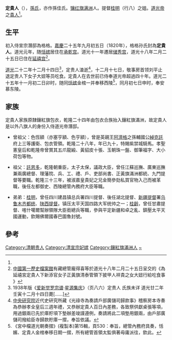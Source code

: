 {{Notability Unreferenced |time=2018-05-27T00:35:33+00:00 }}
'''定貴人'''（{{bd|？||1843年|1月24日}}），[[孫氏|孫氏]]，亦作孫佳氏。[[镶红旗满洲|镶红旗满洲]]人。提督[[桂明|桂明]]（行八）之姐。[[道光帝|道光帝]]之[[貴人|貴人]]<ref name=a1/>。

==生平==

初入侍宣宗潛邸為格格。[[嘉慶|嘉慶]]二十五年九月初五日（1820年），格格孙氏封為'''定貴人'''。道光元年，随[[恬嫔|恬嫔]]居住在[[承乾宫|承乾宫]]。道光十一年遷居[[储秀宫|储秀宫]]，道光十八年二月二十五日已住在[[延禧宫|延禧宫]]<ref>[[中國第一歷史檔案館|中國第一歷史檔案館]]有藏總管龐得喜等於道光十八年二月二十五日呈交的《為延禧宮定貴人下新添官女子正黃旗清泰管領下披甲人祥貴之女大妞行給吃食事 》</ref>。

[[道光|道光]]二十二年十二月十四日<ref name="a1">1938年版《[[爱新觉罗宗谱|爱新觉罗宗谱]]·[[星源集庆|星源集庆]]》（页八六）定贵人 氏族未详 道光廿二年壬寅十二月十四日薨[……]</ref>，定贵人溘逝<ref>[[中央研究院|中央研究院]]近代史研究所藏《光祿寺為奏請戶部廣儲司歸款事》稽察房本寺奏為恭辦孝全皇后三週年禮，又恭辦定貴人百日內差務，各致祭供獻桌張等項，用過銀兩已先於庫貯項下墊辦差竣謹遵例，奏請將此二項墊用銀兩，由戶部廣儲司撥給臣寺歸款貯庫一摺，奉旨依議。</ref>，十二月十七日，敬事房首领刘平止退定贵人下女子大妞等员吃食。定貴人在去世前已侍奉道光帝超過四十年。道光二十五年十一月初二日卯时，随同[[恬嫔|恬嫔]]金棺一并奉移西陵<ref>《宮中檔道光朝奏摺》(複製本)第15輯，頁530：奉旨，總管內務府具奏，恬嬪、定貴人金棺奉移日期一摺，所有總管首領太監俱著毋庸派往，欽此。 </ref>，同月初七日申时，奉安慕东陵。

==家族==
定貴人家族原隸鑲紅旗包衣，乾隆二十四年由包衣合族抬入鑲紅旗滿洲，故定貴人是以外八旗人的身份入侍道光帝潛邸。

*曾祖父：色恆額（亦塞亨額、色亨額），曾是英親王[[阿濟格|阿濟格]]之孫輔國公[[宗室綽克託|綽克託]]府上三等護衛、包衣管領。乾隆二十八年，年已九十，特賜紫禁城騎馬。孝聖憲皇后和乾隆帝曾賞其五爪龍緞、黃貂皮十張、玉朝珠一盤、御筆福字、大小荷包等物。

*祖父：[[託恩多|託恩多]]，乾隆朝重臣，太子太保，議政大臣，曾任江蘇巡撫、廣東巡撫兼兩廣總督、理藩院、兵、工、禮、戶、吏部尚書、正黃旗滿洲都統、九門提督等要職。乾隆三十三年，被淑嘉皇貴妃之兄金簡參劾私買官物入己而被革職，後任左都御史、西陵總管內務府大臣等職。

*弟弟：[[桂明|桂明]]，曾任四川建昌镇总兵署四川提督、後任湖北提督、[[新疆提督|新疆提督]]署[[烏魯木齊都統|乌鲁木齐都统]]、[[陝西提督|陕西提督]]。镇压太平天国四路大军统帅之一；[[桂齡|桂齡]]，曾任甘肅提督、喀什噶爾幫辦領隊大臣銜總兵等職，參與平定新疆和卓之亂、鎮壓太平天國運動，欽賜佛爾國春巴圖魯封號。

==參考==
{{reflist}}

{{清宣宗皇室}}
[[Category:清朝贵人|Category:清朝贵人]]
[[Category:清宣宗妃嫔|Category:清宣宗妃嫔]]
[[Category:鑲紅旗滿洲人|Category:鑲紅旗滿洲人]]
[[Category:孙姓|~]]